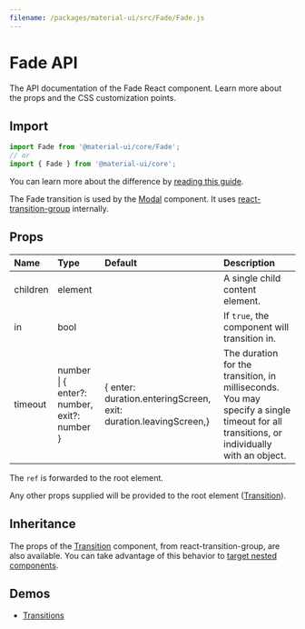 ```yaml
---
filename: /packages/material-ui/src/Fade/Fade.js
---
```



<!--- This documentation is automatically generated, do not try to edit it. -->

# Fade API

<p className="description">The API documentation of the Fade React component. Learn more about the props and the CSS customization points.</p>

## Import

```js
import Fade from '@material-ui/core/Fade';
// or
import { Fade } from '@material-ui/core';
```

You can learn more about the difference by [reading this guide](/guides/minimizing-bundle-size/).

The Fade transition is used by the [Modal](/components/modal/) component.
It uses [react-transition-group](https://github.com/reactjs/react-transition-group) internally.

## Props

| Name | Type | Default | Description |
|:-----|:-----|:--------|:------------|
| <span className="prop-name">children</span> | <span className="prop-type">element</span> |  | A single child content element. |
| <span className="prop-name">in</span> | <span className="prop-type">bool</span> |  | If `true`, the component will transition in. |
| <span className="prop-name">timeout</span> | <span className="prop-type">number<br />&#124;&nbsp;{ enter?: number, exit?: number }</span> | <span className="prop-default">{  enter: duration.enteringScreen,  exit: duration.leavingScreen,}</span> | The duration for the transition, in milliseconds. You may specify a single timeout for all transitions, or individually with an object. |

The `ref` is forwarded to the root element.

Any other props supplied will be provided to the root element ([Transition](https://reactcommunity.org/react-transition-group/transition/#Transition-props)).

## Inheritance

The props of the [Transition](https://reactcommunity.org/react-transition-group/transition/#Transition-props) component, from react-transition-group, are also available.
You can take advantage of this behavior to [target nested components](/guides/api/#spread).

## Demos

- [Transitions](/components/transitions/)

